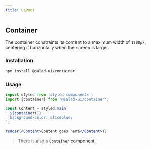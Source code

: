 ```yaml
---
title: Layout
---
```



## Container

The container constraints its content to a maximum width of `1200px`, centering it horizontally when the screen is larger.

### Installation

```bash
npm install @salad-ui/container
```

### Usage

```jsx inline=false
import styled from 'styled-components';
import {container} from '@salad-ui/container';

const Content = styled.main`
  ${container()}
  background-color: aliceblue;
`;

render(<Content>Content goes here</Content>);
```

> There is also a [`Container` component](/components/container).

